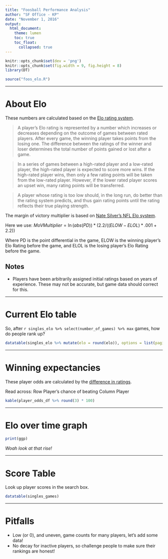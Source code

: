 ```yaml
---
title: "Foosball Performance Analysis"
author: "SF Office - KP"
date: "November 1, 2016"
output: 
  html_document:
    theme: lumen
    toc: true
    toc_float: 
      collapsed: true
---
```


```r

knitr::opts_chunk$set(dev = 'png')
knitr::opts_chunk$set(fig.width = 9, fig.height = 8)
library(DT)

source("foos_elo.R")

```

***
# About Elo

These numbers are calculated based on the [Elo rating system](https://en.wikipedia.org/wiki/Elo_rating_system).

> A player's Elo rating is represented by a number which increases or decreases depending on the outcome of games between rated players. After every game, the winning player takes points from the losing one. The difference between the ratings of the winner and loser determines the total number of points gained or lost after a game. 

> In a series of games between a high-rated player and a low-rated player, the high-rated player is expected to score more wins. If the high-rated player wins, then only a few rating points will be taken from the low-rated player. However, if the lower rated player scores an upset win, many rating points will be transferred. 

> A player whose rating is too low should, in the long run, do better than the rating system predicts, and thus gain rating points until the rating reflects their true playing strength.

The margin of victory multiplier is based on [Nate Silver's NFL Elo system](http://fivethirtyeight.com/datalab/introducing-nfl-elo-ratings/).

Here we use: $MoV Multiplier = \ln(abs(PD)) * (2.2/((ELOW-ELOL)*.001+2.2))$

Where PD is the point differential in the game, ELOW is the winning player’s Elo Rating before the game, and ELOL is the losing player’s Elo Rating before the game.

## Notes

* Players have been arbitrarily assigned initial ratings based on years of experience. These may not be accurate, but game data should correct for this. 

***
# Current Elo table

So, after `r singles_elo %>% select(number_of_games) %>% max` games, how do people rank up?

```r
datatable(singles_elo %>% mutate(elo = round(elo)), options = list(paging = FALSE), fillContainer = FALSE)
```

***
# Winning expectancies

These player odds are calculated by the [difference in ratings](http://www.eloratings.net/system.html).

Read across: Row Player's chance of beating Column Player

```r
kable(player_odds_df %>% round(3) * 100)
```

***
# Elo over time graph

```r
print(ggp)
```
_Woah look at that rise!_

***
# Score Table

Look up player scores in the search box.
```r
datatable(singles_games)
```


***
# Pitfalls

* Low (or 0), and uneven, game counts for many players, let's add some data!
* No decay for inactive players, so challenge people to make sure their rankings are honest! 
